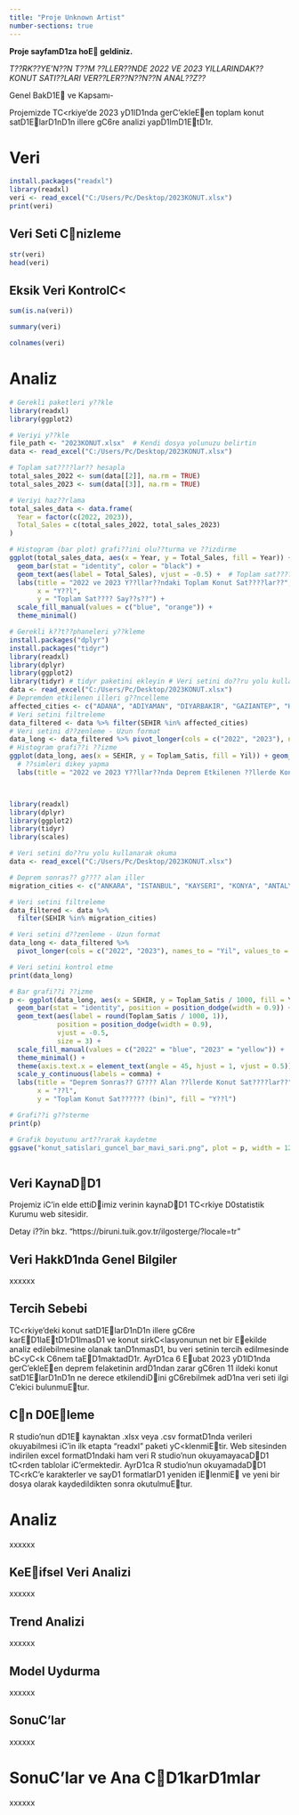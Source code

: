 ```yaml
---
title: "Proje Unknown Artist"
number-sections: true
---
```


**Proje sayfamD1za hoE geldiniz.**

*T??RK??YE'N??N T??M ??LLER??NDE 2022 VE 2023 YILLARINDAK?? KONUT SATI??LARI VER??LER??N??N??N ANAL??Z??*

Genel BakD1E ve Kapsamı-

Projemizde TC\<rkiye'de 2023 yD1lD1nda gerC'ekleEen toplam konut satD1ElarD1nD1n illere gC6re analizi yapD1lmD1EtD1r.

# Veri

```r
install.packages("readxl")
library(readxl)
veri <- read_excel("C:/Users/Pc/Desktop/2023KONUT.xlsx")
print(veri)

```

## Veri Seti Cnizleme

```r
str(veri)
head(veri)

```

## Eksik Veri KontrolC\<

```r
sum(is.na(veri))

```

```r
summary(veri)

```

```r
colnames(veri)

```

# Analiz

```r
# Gerekli paketleri y??kle
library(readxl)
library(ggplot2)

# Veriyi y??kle
file_path <- "2023KONUT.xlsx"  # Kendi dosya yolunuzu belirtin
data <- read_excel("C:/Users/Pc/Desktop/2023KONUT.xlsx")

# Toplam sat????lar?? hesapla
total_sales_2022 <- sum(data[[2]], na.rm = TRUE)
total_sales_2023 <- sum(data[[3]], na.rm = TRUE)

# Veriyi haz??rlama
total_sales_data <- data.frame(
  Year = factor(c(2022, 2023)),
  Total_Sales = c(total_sales_2022, total_sales_2023)
)

# Histogram (bar plot) grafi??ini olu??turma ve ??izdirme
ggplot(total_sales_data, aes(x = Year, y = Total_Sales, fill = Year)) +
  geom_bar(stat = "identity", color = "black") +
  geom_text(aes(label = Total_Sales), vjust = -0.5) +  # Toplam sat???? say??lar??n?? ekleme
  labs(title = "2022 ve 2023 Y??llar??ndaki Toplam Konut Sat????lar??",
       x = "Y??l",
       y = "Toplam Sat???? Say??s??") +
  scale_fill_manual(values = c("blue", "orange")) +
  theme_minimal()
```

```r
# Gerekli k??t??phaneleri y??kleme 
install.packages("dplyr")
install.packages("tidyr")
library(readxl) 
library(dplyr) 
library(ggplot2) 
library(tidyr) # tidyr paketini ekleyin # Veri setini do??ru yolu kullanarak okuma 
data <- read_excel("C:/Users/Pc/Desktop/2023KONUT.xlsx") 
# Depremden etkilenen illeri g??ncelleme 
affected_cities <- c("ADANA", "ADIYAMAN", "DIYARBAKIR", "GAZIANTEP", "HATAY", "KILIS", "MALATYA", "OSMANIYE", "SANLIURFA", "KAHRAMANMARAS", "ELAZIG") 
# Veri setini filtreleme 
data_filtered <- data %>% filter(SEHIR %in% affected_cities) 
# Veri setini d??zenleme - Uzun format 
data_long <- data_filtered %>% pivot_longer(cols = c("2022", "2023"), names_to = "Yil", values_to = "Toplam_Satis") 
# Histogram grafi??i ??izme 
ggplot(data_long, aes(x = SEHIR, y = Toplam_Satis, fill = Yil)) + geom_bar(stat = "identity", position = "dodge") + theme_minimal() + theme(axis.text.x = element_text(angle = 90, hjust = 1, vjust = 0.5)) + 
  # ??simleri dikey yapma 
  labs(title = "2022 ve 2023 Y??llar??nda Deprem Etkilenen ??llerde Konut Sat????lar??", x = "??l", y = "Toplam Konut Sat??????", fill = "Y??l")




```

```r
library(readxl)
library(dplyr)
library(ggplot2)
library(tidyr)
library(scales)

# Veri setini do??ru yolu kullanarak okuma
data <- read_excel("C:/Users/Pc/Desktop/2023KONUT.xlsx")

# Deprem sonras?? g???? alan iller
migration_cities <- c("ANKARA", "ISTANBUL", "KAYSERI", "KONYA", "ANTALYA", "SAMSUN", "MUGLA")

# Veri setini filtreleme
data_filtered <- data %>%
  filter(SEHIR %in% migration_cities)

# Veri setini d??zenleme - Uzun format
data_long <- data_filtered %>%
  pivot_longer(cols = c("2022", "2023"), names_to = "Yil", values_to = "Toplam_Satis")

# Veri setini kontrol etme
print(data_long)

# Bar grafi??i ??izme
p <- ggplot(data_long, aes(x = SEHIR, y = Toplam_Satis / 1000, fill = Yil)) +
  geom_bar(stat = "identity", position = position_dodge(width = 0.9)) +
  geom_text(aes(label = round(Toplam_Satis / 1000, 1)), 
            position = position_dodge(width = 0.9), 
            vjust = -0.5, 
            size = 3) +
  scale_fill_manual(values = c("2022" = "blue", "2023" = "yellow")) +  # Renkleri mavi ve sar?? olarak de??i??tir
  theme_minimal() +
  theme(axis.text.x = element_text(angle = 45, hjust = 1, vjust = 0.5)) +
  scale_y_continuous(labels = comma) +
  labs(title = "Deprem Sonras?? G???? Alan ??llerde Konut Sat????lar??",
       x = "??l",
       y = "Toplam Konut Sat?????? (bin)", fill = "Y??l")

# Grafi??i g??sterme
print(p)

# Grafik boyutunu art??rarak kaydetme
ggsave("konut_satislari_guncel_bar_mavi_sari.png", plot = p, width = 12, height = 8, units = "in")



```

## Veri KaynaDD1

Projemiz iC'in elde ettiDimiz verinin kaynaDD1 TC\<rkiye D0statistik Kurumu web sitesidir.

Detay i??in bkz. "https://biruni.tuik.gov.tr/ilgosterge/?locale=tr"

## Veri HakkD1nda Genel Bilgiler

xxxxxx

## Tercih Sebebi

TC\<rkiye'deki konut satD1ElarD1nD1n illere gC6re karED1laEtD1rD1lmasD1 ve konut sirkC\<lasyonunun net bir Eekilde analiz edilebilmesine olanak tanD1nmasD1, bu veri setinin tercih edilmesinde bC\<yC\<k C6nem taED1maktadD1r. AyrD1ca 6 Eubat 2023 yD1lD1nda gerC'ekleEen deprem felaketinin ardD1ndan zarar gC6ren 11 ildeki konut satD1ElarD1nD1n ne derece etkilendiDini gC6rebilmek adD1na veri seti ilgi C'ekici bulunmuEtur.

## Cn D0Eleme

R studio'nun dD1E kaynaktan .xlsx veya .csv formatD1nda verileri okuyabilmesi iC'in ilk etapta "readxl" paketi yC\<klenmiEtir. Web sitesinden indirilen excel formatD1ndaki ham veri R studio'nun okuyamayacaDD1 tC\<rden tablolar iC'ermektedir. AyrD1ca R studio'nun okuyamadaDD1 TC\<rkC'e karakterler ve sayD1 formatlarD1 yeniden iElenmiE ve yeni bir dosya olarak kaydedildikten sonra okutulmuEtur.

# Analiz

xxxxxx

## KeEifsel Veri Analizi

xxxxxx

## Trend Analizi

xxxxxx

## Model Uydurma

xxxxxx

## SonuC'lar

xxxxxx

# SonuC'lar ve Ana CD1karD1mlar

xxxxxx
